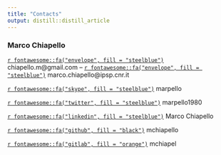 ```yaml
---
title: "Contacts"
output: distill::distill_article
---
```


### Marco Chiapello

[`r fontawesome::fa("envelope", fill = "steelblue")`](mailto:chiapello.m@gmail.com) chiapello.m@gmail.com -- [`r fontawesome::fa("envelope", fill = "steelblue")`](mailto:marco.chiapello@ipsp.cnr.it) marco.chiapello@ipsp.cnr.it

[`r fontawesome::fa("skype", fill = "steelblue")`]() marpello

[`r fontawesome::fa("twitter", fill = "steelblue")`](https://twitter.com/marpello1980) marpello1980 

[`r fontawesome::fa("linkedin", fill = "steelblue")`](https://www.linkedin.com/in/marco-chiapello-20b58750/) Marco Chiapello

[`r fontawesome::fa("github", fill = "black")`](https://github.com/mchiapello) mchiapello 

[`r fontawesome::fa("gitlab", fill = "orange")`](https://gitlab.com/mchiapel) mchiapel